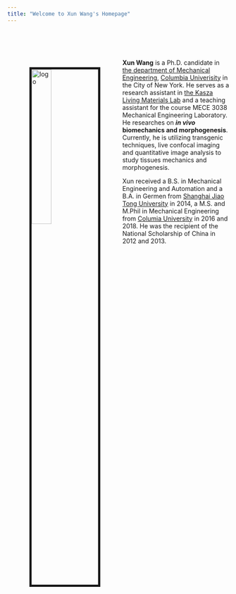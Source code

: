 ```yaml
---
title: "Welcome to Xun Wang's Homepage"
---
```


<br><br><img src="images/xun_wang.jpg" alt="logo" style="float:left; width:30%; border:5px solid; margin:50px"><br>

**Xun Wang** is a Ph.D. candidate in [the department of Mechanical Engineering](https://me.columbia.edu/), [Columbia Univerisity](https://www.columbia.edu/) in the City of New York. He serves as a research assistant in [the Kasza Living Materials Lab](http://www.kaszalab.com/) and a teaching assistant for the course MECE 3038 Mechanical Engineering Laboratory. He researches on ***in vivo* biomechanics and morphogenesis**. Currently, he is utilizing transgenic techniques, live confocal imaging and quantitative image analysis to study tissues mechanics and morphogenesis.

Xun received a B.S. in Mechanical Engineering and Automation and a B.A. in Germen from [Shanghai Jiao Tong University](http://en.sjtu.edu.cn/) in 2014, a M.S. and M.Phil in Mechanical Engineering from [Columia University](https://www.columbia.edu/) in 2016 and 2018. He was the recipient of the National Scholarship of China in 2012 and 2013. 

